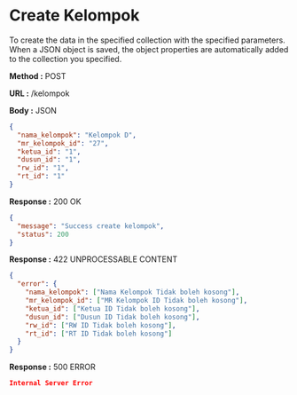 
# Create Kelompok

To create the data in the specified collection with the specified parameters.
When a JSON object is saved, the object properties are automatically added to the collection you specified.

**Method :** <Badge variant="success">POST</Badge>

**URL :** <Badge variant="dark">/kelompok</Badge>

**Body :** <Badge variant="purple">JSON</Badge>

```json
{
  "nama_kelompok": "Kelompok D",
  "mr_kelompok_id": "27",
  "ketua_id": "1",
  "dusun_id": "1",
  "rw_id": "1",
  "rt_id": "1"
}
```

**Response :** <BadgeOutline variant="success">200 OK</BadgeOutline>

```json
{
  "message": "Success create kelompok",
  "status": 200
}
```

**Response :** <BadgeOutline variant="info">422 UNPROCESSABLE CONTENT</BadgeOutline>

```json
{
  "error": {
    "nama_kelompok": ["Nama Kelompok Tidak boleh kosong"],
    "mr_kelompok_id": ["MR Kelompok ID Tidak boleh kosong"],
    "ketua_id": ["Ketua ID Tidak boleh kosong"],
    "dusun_id": ["Dusun ID Tidak boleh kosong"],
    "rw_id": ["RW ID Tidak boleh kosong"],
    "rt_id": ["RT ID Tidak boleh kosong"]
  }
}
```

**Response :** <BadgeOutline variant="danger">500 ERROR</BadgeOutline>

```json
Internal Server Error
```
